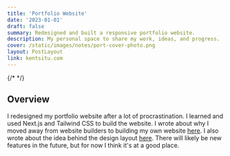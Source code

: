 ```yaml
---
title: 'Portfolio Website'
date: '2023-01-01'
draft: false
summary: Redesigned and built a responsive portfolio website.
description: My personal space to share my work, ideas, and progress.
cover: /static/images/notes/port-cover-photo.png
layout: PostLayout
link: kentsitu.com
---
```


{/* <TOCInline toc={props.toc} asDisclosure /> */}

## Overview

I redesigned my portfolio website after a lot of procrastination. I learned and used Next.js and Tailwind CSS to build the website. I wrote about why I moved away from website builders to building my own website <a href="/notes/portfolio-update" target="_blank" rel="noreferrer noopener">here</a>. I also wrote about the idea behind the design layout <a href="/notes/layout-design" target="_blank" rel="noreferrer noopener">here</a>. There will likely be new features in the future, but for now I think it's at a good place.
